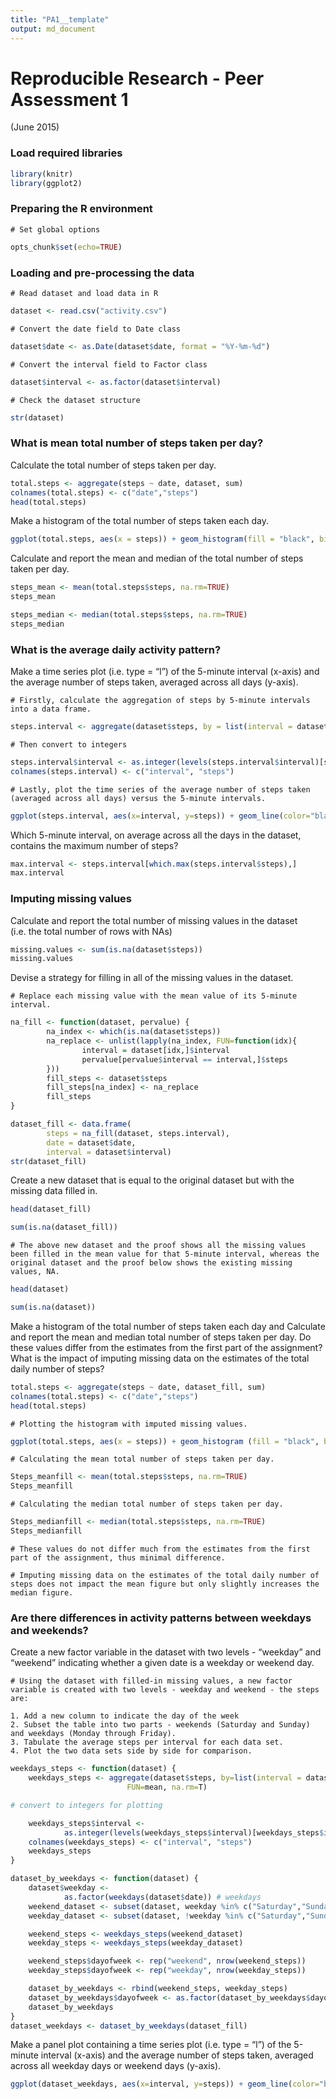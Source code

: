 ```yaml
---
title: "PA1__template"
output: md_document
---
```



# Reproducible Research - Peer Assessment 1  
(June 2015)  


### Load required libraries  
```r
library(knitr)
library(ggplot2)
```

### Preparing the R environment
```
# Set global options
```
```r
opts_chunk$set(echo=TRUE)
```


### Loading and pre-processing the data  
```
# Read dataset and load data in R
```
```r
dataset <- read.csv("activity.csv")
```

```
# Convert the date field to Date class
```
```r
dataset$date <- as.Date(dataset$date, format = "%Y-%m-%d")
```

```
# Convert the interval field to Factor class
```
```r
dataset$interval <- as.factor(dataset$interval)
```
```
# Check the dataset structure
```
```r
str(dataset)
```



### What is mean total number of steps taken per day?

Calculate the total number of steps taken per day.
```r
total.steps <- aggregate(steps ~ date, dataset, sum) 
colnames(total.steps) <- c("date","steps") 
head(total.steps)
```

Make a histogram of the total number of steps taken each day.

```r
ggplot(total.steps, aes(x = steps)) + geom_histogram(fill = "black", binwidth = 1000) + labs(title ="Histogram of Total Number of Steps Taken per Day", x = "Number of Steps per Day", y = "Number of Times per Day (Count)") + theme_bw()
```

Calculate and report the mean and median of the total number of steps taken per day.
```r
steps_mean <- mean(total.steps$steps, na.rm=TRUE)
steps_mean
```

```r
steps_median <- median(total.steps$steps, na.rm=TRUE)
steps_median
```

### What is the average daily activity pattern?
Make a time series plot (i.e. type = "l") of the 5-minute interval (x-axis) and the average number of steps taken, averaged across all days (y-axis).

```
# Firstly, calculate the aggregation of steps by 5-minute intervals into a data frame.
```
```r
steps.interval <- aggregate(dataset$steps, by = list(interval = dataset$interval), FUN=mean, na.rm=TRUE)
```

```
# Then convert to integers
```
```r
steps.interval$interval <- as.integer(levels(steps.interval$interval)[steps.interval$interval])
colnames(steps.interval) <- c("interval", "steps")
```

```
# Lastly, plot the time series of the average number of steps taken (averaged across all days) versus the 5-minute intervals.
```
```r
ggplot(steps.interval, aes(x=interval, y=steps)) + geom_line(color="black", size=1) + labs(title="Average Daily Activity Pattern", x="5-Minute Intervals", y="Average Number of Steps Taken") + theme_bw()
```

Which 5-minute interval, on average across all the days in the dataset, contains the maximum number of steps?
```r
max.interval <- steps.interval[which.max(steps.interval$steps),]
max.interval
```

### Imputing missing values
Calculate and report the total number of missing values in the dataset (i.e. the total number of rows with NAs)
```r
missing.values <- sum(is.na(dataset$steps))
missing.values
```

Devise a strategy for filling in all of the missing values in the dataset. 

```
# Replace each missing value with the mean value of its 5-minute interval.
```
```r
na_fill <- function(dataset, pervalue) {
        na_index <- which(is.na(dataset$steps))
        na_replace <- unlist(lapply(na_index, FUN=function(idx){
                interval = dataset[idx,]$interval
                pervalue[pervalue$interval == interval,]$steps
        }))
        fill_steps <- dataset$steps
        fill_steps[na_index] <- na_replace
        fill_steps
}

dataset_fill <- data.frame(  
        steps = na_fill(dataset, steps.interval),  
        date = dataset$date,  
        interval = dataset$interval)
str(dataset_fill)
```

Create a new dataset that is equal to the original dataset but with the missing data filled in.

```r
head(dataset_fill)
```
```r
sum(is.na(dataset_fill))
```
```
# The above new dataset and the proof shows all the missing values been filled in the mean value for that 5-minute interval, whereas the original dataset and the proof below shows the existing missing values, NA.
```

```r
head(dataset)
```
```r
sum(is.na(dataset))
```

Make a histogram of the total number of steps taken each day and Calculate and report the mean and median total number of steps taken per day. Do these values differ from the estimates from the first part of the assignment? What is the impact of imputing missing data on the estimates of the total daily number of steps?

```r
total.steps <- aggregate(steps ~ date, dataset_fill, sum) 
colnames(total.steps) <- c("date","steps") 
head(total.steps)
```

```
# Plotting the histogram with imputed missing values.
```
```r
ggplot(total.steps, aes(x = steps)) + geom_histogram (fill = "black", binwidth = 1000) + labs(title ="Histogram of Total Number of Steps Taken per Day", x = "Number of Steps per Day", y = "Number of Times per Day (Count)") + theme_bw()
```

```
# Calculating the mean total number of steps taken per day.
```
```r
Steps_meanfill <- mean(total.steps$steps, na.rm=TRUE)
Steps_meanfill
```

```
# Calculating the median total number of steps taken per day.
```
```r
Steps_medianfill <- median(total.steps$steps, na.rm=TRUE)
Steps_medianfill
```

```
# These values do not differ much from the estimates from the first part of the assignment, thus minimal difference.

# Imputing missing data on the estimates of the total daily number of steps does not impact the mean figure but only slightly increases the median figure.
```

### Are there differences in activity patterns between weekdays and weekends?

Create a new factor variable in the dataset with two levels - "weekday" and "weekend" indicating whether a given date is a weekday or weekend day.

```
# Using the dataset with filled-in missing values, a new factor variable is created with two levels - weekday and weekend - the steps are:

1. Add a new column to indicate the day of the week
2. Subset the table into two parts - weekends (Saturday and Sunday) and weekdays (Monday through Friday).
3. Tabulate the average steps per interval for each data set.
4. Plot the two data sets side by side for comparison.
```

```r
weekdays_steps <- function(dataset) {
    weekdays_steps <- aggregate(dataset$steps, by=list(interval = dataset$interval),
                          FUN=mean, na.rm=T)

# convert to integers for plotting

    weekdays_steps$interval <- 
            as.integer(levels(weekdays_steps$interval)[weekdays_steps$interval])
    colnames(weekdays_steps) <- c("interval", "steps")
    weekdays_steps
}

dataset_by_weekdays <- function(dataset) {
    dataset$weekday <- 
            as.factor(weekdays(dataset$date)) # weekdays
    weekend_dataset <- subset(dataset, weekday %in% c("Saturday","Sunday"))
    weekday_dataset <- subset(dataset, !weekday %in% c("Saturday","Sunday"))

    weekend_steps <- weekdays_steps(weekend_dataset)
    weekday_steps <- weekdays_steps(weekday_dataset)

    weekend_steps$dayofweek <- rep("weekend", nrow(weekend_steps))
    weekday_steps$dayofweek <- rep("weekday", nrow(weekday_steps))

    dataset_by_weekdays <- rbind(weekend_steps, weekday_steps)
    dataset_by_weekdays$dayofweek <- as.factor(dataset_by_weekdays$dayofweek)
    dataset_by_weekdays
}
dataset_weekdays <- dataset_by_weekdays(dataset_fill)
```

Make a panel plot containing a time series plot (i.e. type = "l") of the 5-minute interval (x-axis) and the average number of steps taken, averaged across all weekday days or weekend days (y-axis). 

```r
ggplot(dataset_weekdays, aes(x=interval, y=steps)) + geom_line(color="black") + facet_wrap(~ dayofweek, nrow=2, ncol=1) + labs(x="5-Minute Intervals", y="Average Number of Steps Taken") + theme_bw()
```


